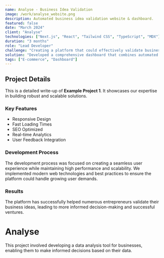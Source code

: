 ```yaml
---
name: Analyse - Business Idea Validation
image: /work/analyse_website.png
description: Automated business idea validation website & dashboard.
featured: false
date: "March 2024"
client: "Analyse"
technologies: ["Next.js", "React", "Tailwind CSS", "TypeScript", "MDX"]
duration: "3 months"
role: "Lead Developer"
challenge: "Creating a platform that could effectively validate business ideas through automated analysis and user feedback."
solution: "Developed a comprehensive dashboard that combines automated analysis with user input, providing actionable insights for entrepreneurs."
tags: ["E-commerce", "Dashboard"]
---
```


## Project Details

This is a detailed write-up of **Example Project 1**. It showcases our expertise in building robust and scalable solutions.

### Key Features

- Responsive Design
- Fast Loading Times
- SEO Optimized
- Real-time Analytics
- User Feedback Integration

### Development Process

The development process was focused on creating a seamless user experience while maintaining high performance and scalability. We implemented modern web technologies and best practices to ensure the platform could handle growing user demands.

### Results

The platform has successfully helped numerous entrepreneurs validate their business ideas, leading to more informed decision-making and successful ventures. 

# Analyse

This project involved developing a data analysis tool for businesses, enabling them to make informed decisions based on their data. 